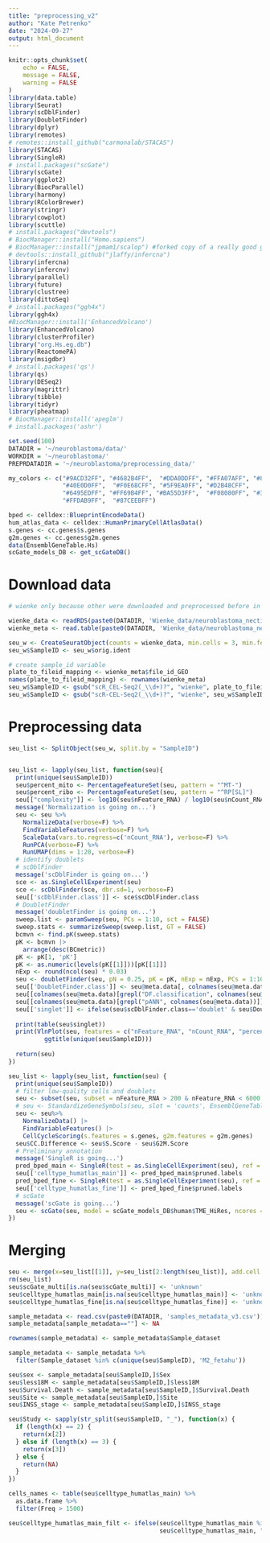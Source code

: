 ```yaml
---
title: "preprocessing_v2"
author: "Kate Petrenko"
date: "2024-09-27"
output: html_document
---
```


```r
knitr::opts_chunk$set(
	echo = FALSE,
	message = FALSE,
	warning = FALSE
)
library(data.table)
library(Seurat)
library(scDblFinder)
library(DoubletFinder)
library(dplyr)
library(remotes)
# remotes::install_github("carmonalab/STACAS")
library(STACAS)
library(SingleR)
# install.packages("scGate")
library(scGate)
library(ggplot2)
library(BiocParallel)
library(harmony)
library(RColorBrewer)
library(stringr)
library(cowplot)
library(scuttle)
# install.packages("devtools")
# BiocManager::install("Homo.sapiens")
# BiocManager::install("jpmam1/scalop") #forked copy of a really good guy 
# devtools::install_github("jlaffy/infercna")
library(infercna)
library(infercnv)
library(parallel)
library(future)
library(clustree)
library(dittoSeq)
# install.packages("ggh4x")
library(ggh4x)
#BiocManager::install('EnhancedVolcano')
library(EnhancedVolcano)
library(clusterProfiler)
library("org.Hs.eg.db")
library(ReactomePA)
library(msigdbr)
# install.packages('qs')
library(qs)
library(DESeq2)
library(magrittr)
library(tibble)
library(tidyr)
library(pheatmap)
# BiocManager::install('apeglm')
# install.packages('ashr')
```

```r
set.seed(100)
DATADIR = '~/neuroblastoma/data/'
WORKDIR = '~/neuroblastoma/'
PREPRDATADIR = '~/neuroblastoma/preprocessing_data/'

my_colors <- c("#9ACD32FF", "#4682B4FF",  "#DDA0DDFF", "#FFA07AFF", "#8FBC8BFF",
               "#40E0D0FF",  "#F0E68CFF", "#5F9EA0FF", "#D2B48CFF",  
               "#6495EDFF", "#FF69B4FF", "#BA55D3FF",  "#F08080FF", "#32CD32FF",  
               "#FFDAB9FF",  "#87CEEBFF")
```

```r
bped <- celldex::BlueprintEncodeData()
hum_atlas_data <- celldex::HumanPrimaryCellAtlasData()
s.genes <- cc.genes$s.genes
g2m.genes <- cc.genes$g2m.genes 
data(EnsemblGeneTable.Hs)
scGate_models_DB <- get_scGateDB()
```

# Download data

```r
# wienke only because other were downloaded and preprocessed before in script preprocessing.Rmd

wienke_data <- readRDS(paste0(DATADIR, 'Wienke_data/neuroblastoma_nectin2_tigit/objects/geneTxpTable.RDS'))
wienke_meta <- read.table(paste0(DATADIR, 'Wienke_data/neuroblastoma_nectin2_tigit/objects/metadataTable.txt'), header = TRUE, sep = " ", quote = "\"", stringsAsFactors = FALSE)

seu_w <- CreateSeuratObject(counts = wienke_data, min.cells = 3, min.features = 200)
seu_w$SampleID <- seu_w$orig.ident

# create sample_id variable
plate_to_fileid_mapping <- wienke_meta$file_id_GEO
names(plate_to_fileid_mapping) <- rownames(wienke_meta) 
seu_w$SampleID <- gsub("scR_CEL-Seq2(_\\d+)?", "wienke", plate_to_fileid_mapping)
seu_w$SampleID <- gsub("scR-CEL-Seq2(_\\d+)?", "wienke", seu_w$SampleID)
```

# Preprocessing data

```r
seu_list <- SplitObject(seu_w, split.by = "SampleID")


seu_list <- lapply(seu_list, function(seu){
  print(unique(seu$SampleID))
  seu$percent_mito <- PercentageFeatureSet(seu, pattern = "^MT-")
  seu$percent_ribo <- PercentageFeatureSet(seu, pattern = "^RP[SL]")
  seu[["complexity"]] <- log10(seu$nFeature_RNA) / log10(seu$nCount_RNA)
  message('Normalization is going on...')
  seu <- seu %>% 
    NormalizeData(verbose=F) %>% 
    FindVariableFeatures(verbose=F) %>% 
    ScaleData(vars.to.regress=c('nCount_RNA'), verbose=F) %>% 
    RunPCA(verbose=F) %>% 
    RunUMAP(dims = 1:20, verbose=F)
  # identify doublets
  # scDblFinder
  message('scDblFinder is going on...')
  sce <- as.SingleCellExperiment(seu)
  sce <- scDblFinder(sce, dbr.sd=1, verbose=F)
  seu[['scDblFinder.class']] <- sce$scDblFinder.class
  # DoubletFinder
  message('doubletFinder is going on...')
  sweep.list <- paramSweep(seu, PCs = 1:10, sct = FALSE)
  sweep.stats <- summarizeSweep(sweep.list, GT = FALSE)
  bcmvn <- find.pK(sweep.stats)
  pK <- bcmvn |>
    arrange(desc(BCmetric))
  pK <- pK[1, 'pK']
  pK <- as.numeric(levels(pK[[1]]))[pK[[1]]]
  nExp <- round(ncol(seu) * 0.03)
  seu <- doubletFinder(seu, pN = 0.25, pK = pK, nExp = nExp, PCs = 1:10)
  seu[['DoubletFinder.class']] <- seu@meta.data[, colnames(seu@meta.data)[grepl("DF.classification", colnames(seu@meta.data))]]
  seu[[colnames(seu@meta.data)[grepl("DF.classification", colnames(seu@meta.data))]]] <- NULL
  seu[[colnames(seu@meta.data)[grepl("pANN", colnames(seu@meta.data))]]] <- NULL
  seu[['singlet']] <- ifelse(seu$scDblFinder.class=='doublet' & seu$DoubletFinder.class=='Doublet', 'no', 'yes')
  
  print(table(seu$singlet))
  print(VlnPlot(seu, features = c("nFeature_RNA", "nCount_RNA", "percent_mito", "percent_ribo", "complexity"), ncol = 5) +
          ggtitle(unique(seu$SampleID)))
  
  return(seu)
})
```

```r
seu_list <- lapply(seu_list, function(seu) {
  print(unique(seu$SampleID))
  # filter low-quality cells and doublets
  seu <- subset(seu, subset = nFeature_RNA > 200 & nFeature_RNA < 6000 & singlet =='yes' & complexity > 0.8)
  # seu <- StandardizeGeneSymbols(seu, slot = 'counts', EnsemblGeneTable=EnsemblGeneTable.Hs)
  seu <- seu%>%
    NormalizeData() |>
    FindVariableFeatures() |> 
    CellCycleScoring(s.features = s.genes, g2m.features = g2m.genes)
  seu$CC.Difference <- seu$S.Score - seu$G2M.Score
  # Preliminary annotation
  message('SingleR is going...')
  pred_bped_main <- SingleR(test = as.SingleCellExperiment(seu), ref = hum_atlas_data, labels = hum_atlas_data$label.main, BPPARAM=MulticoreParam(30))
  seu[['celltype_humatlas_main']] <- pred_bped_main$pruned.labels
  pred_bped_fine <- SingleR(test = as.SingleCellExperiment(seu), ref = hum_atlas_data, labels = hum_atlas_data$label.fine, BPPARAM=MulticoreParam(30))
  seu[['celltype_humatlas_fine']] <- pred_bped_fine$pruned.labels
  # scGate
  message('scGate is going...')
  seu <- scGate(seu, model = scGate_models_DB$human$TME_HiRes, ncores = 30)
})
```

# Merging

```r
seu <- merge(x=seu_list[[1]], y=seu_list[2:length(seu_list)], add.cell.ids = names(seu_list))
rm(seu_list)
seu$scGate_multi[is.na(seu$scGate_multi)] <- 'unknown'
seu$celltype_humatlas_main[is.na(seu$celltype_humatlas_main)] <- 'unknown'
seu$celltype_humatlas_fine[is.na(seu$celltype_humatlas_fine)] <- 'unknown'
```

```r
sample_metadata <- read.csv(paste0(DATADIR, 'samples_metadata_v3.csv'))
sample_metadata[sample_metadata==""] <- NA

rownames(sample_metadata) <- sample_metadata$Sample_dataset

sample_metadata <- sample_metadata %>% 
  filter(Sample_dataset %in% c(unique(seu$SampleID), 'M2_fetahu'))

seu$sex <- sample_metadata[seu$SampleID,]$Sex
seu$less18M <- sample_metadata[seu$SampleID,]$less18M
seu$Survival.Death <- sample_metadata[seu$SampleID,]$Survival.Death
seu$Site <- sample_metadata[seu$SampleID,]$Site
seu$INSS_stage <- sample_metadata[seu$SampleID,]$INSS_stage

seu$Study <- sapply(str_split(seu$SampleID, "_"), function(x) {
  if (length(x) == 2) {
    return(x[2])
  } else if (length(x) == 3) {
    return(x[3])
  } else {
    return(NA)
  }
})
```


```r
cells_names <- table(seu$celltype_humatlas_main) %>% 
  as.data.frame %>% 
  filter(Freq > 1500) 

seu$celltype_humatlas_main_filt <- ifelse(seu$celltype_humatlas_main %in% cells_names[,1],
                                          seu$celltype_humatlas_main, "unknown")
```
